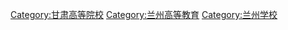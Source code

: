 [[Category:甘肃高等院校|Category:甘肃高等院校]]
[[Category:兰州高等教育|Category:兰州高等教育]]
[[Category:兰州学校|Category:兰州学校]]